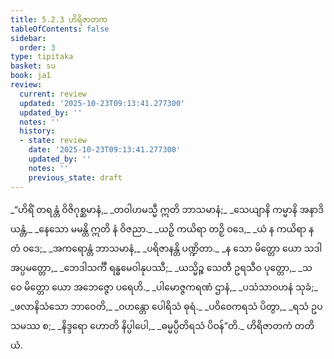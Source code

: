 ```yaml
---
title: 5.2.3 ဟိရိဇာတက
tableOfContents: false
sidebar:
  order: 3
type: tipitaka
basket: su
book: ja1
review:
  current: review
  updated: '2025-10-23T09:13:41.277300'
  updated_by: ''
  notes: ''
  history:
  - state: review
    date: '2025-10-23T09:13:41.277300'
    updated_by: ''
    notes: ''
    previous_state: draft
---
```



<ReviewStatus review={frontmatter.review} showDetails={true} />

<HypothesisAnnotation frontmatter={frontmatter} />

<DynamicBreadcrumb />

<Division number="70" book="ja1" e="ch" v="22" p="128">

<Paragraph number="1229" type="verses" book="ja1">
_“ဟိရိံ တရန္တံ ဝိဇိဂုစ္ဆမာနံ,_  
_တဝါဟမသ္မီ ဣတိ ဘာသမာနံ;_  
_သေယျာနိ ကမ္မာနိ အနာဒိယန္တံ,_  
_နေသော မမန္တိ ဣတိ နံ ဝိဇညာ._  

</Paragraph>

</Division>
<Division number="71" book="ja1" e="ch" v="22" p="128">

<Paragraph number="1230" type="verses" book="ja1">
_ယဉှိ ကယိရာ တဉှိ ဝဒေ,_  
_ယံ န ကယိရာ န တံ ဝဒေ;_  
_အကရောန္တံ ဘာသမာနံ,_  
_ပရိဇာနန္တိ ပဏ္ဍိတာ._  

</Paragraph>

</Division>
<Division number="72" book="ja1" e="ch" v="22" p="129">

<Paragraph number="1231" type="verses" book="ja1">
_န သော မိတ္တော ယော သဒါ အပ္ပမတ္တော,_  
_ဘေဒါသင်္ကီ ရန္ဓမေဝါနုပဿီ;_  
_ယသ္မိဉ္စ သေတီ ဥရသီဝ ပုတ္တော,_  
_သ ဝေ မိတ္တော ယော အဘေဇ္ဇော ပရေဟိ._  

</Paragraph>

</Division>
<Division number="73" book="ja1" e="ch" v="22" p="129">

<Paragraph number="1232" type="verses" book="ja1">
_ပါမောဇ္ဇကရဏံ ဌာနံ,_  
_ပသံသာဝဟနံ သုခံ;_  
_ဖလာနိသံသော ဘာဝေတိ,_  
_ဝဟန္တော ပေါရိသံ ဓုရံ._  

</Paragraph>

</Division>
<Division number="74" book="ja1" e="ch" v="22" p="129">

<Paragraph number="1233" type="verses" book="ja1">
_ပဝိဝေကရသံ ပိတွာ,_  
_ရသံ ဥပသမဿ စ;_  
_နိဒ္ဒရော ဟောတိ နိပ္ပါပေါ,_  
_ဓမ္မပ္ပီတိရသံ ပိဝန်”တိ._  


</Paragraph>
</Division>

<Paragraph number="1234" type="center" book="ja1">
ဟိရိဇာတကံ တတိယံ.
</Paragraph>